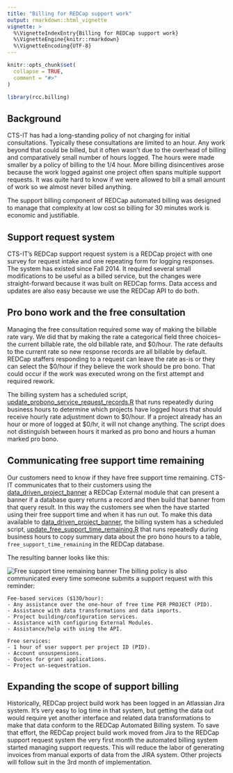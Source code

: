 ```yaml
---
title: "Billing for REDCap support work"
output: rmarkdown::html_vignette
vignette: >
  %\VignetteIndexEntry{Billing for REDCap support work}
  %\VignetteEngine{knitr::rmarkdown}
  %\VignetteEncoding{UTF-8}
---
```


```r
knitr::opts_chunk$set(
  collapse = TRUE,
  comment = "#>"
)
```

```r
library(rcc.billing)
```

## Background

CTS-IT has had a long-standing policy of not charging for initial consultations. Typically these consultations are limited to an hour. Any work beyond that could be billed, but it often wasn't due to the overhead of billing and comparatively small number of hours logged. The hours were made smaller by a policy of billing to the 1/4 hour. More billing disincentives arose because the work logged against one project often spans multiple support requests. It was quite hard to know if we were allowed to bill a small amount of work so we almost never billed anything.

The support billing component of REDCap automated billing was designed to manage that complexity at low cost so billing for 30 minutes work is economic and justifiable. 

## Support request system

CTS-IT's REDCap support request system is a REDCap project with one survey for request intake and one repeating form for logging responses. The system has existed since Fall 2014. It required several small modifications to be useful as a billed service, but the changes were straight-forward because it was built on REDCap forms. Data access and updates are also easy because we use the REDCap API to do both. 

## Pro bono work and the free consultation

Managing the free consultation required some way of making the billable rate vary. We did that by making the rate a categorical field three choices--the current billable rate, the old billable rate, and \$0/hour. The rate defaults to the current rate so new response records are all billable by default. REDCap staffers responding to a request can leave the rate as-is or they can select the \$0/hour if they believe the work should be pro bono. That could occur if the work was executed wrong on the first attempt and required rework. 

The billing system has a scheduled script, [update_probono_service_request_records.R](update_probono_service_request_records.html) that runs repeatedly during business hours to determine which projects have logged hours that should receive hourly rate adjustment down to \$0/hour. If a project already has an hour or more of logged at \$0/hr, it will not change anything. The script does not distinguish between hours it marked as pro bono and hours a human marked pro bono. 

## Communicating free support time remaining

Our customers need to know if they have free support time remaining. CTS-IT communicates that to their customers using the [data_driven_project_banner](https://github.com/ctsit/data_driven_project_banner) a REDCap External module that can present a banner if a database query returns a record and then build that banner from that query result. In this way the customers see when the have started using their free support time and when it has run out. To make this data available to [data_driven_project_banner](https://github.com/ctsit/data_driven_project_banner), the billing system has a scheduled script, [update_free_support_time_remaining.R](update_free_support_time_remaining.html) that runs repeatedly during business hours to copy summary data about the pro bono hours to a table, `free_support_time_remaining` in the REDCap database.

The resulting banner looks like this:

![Free support time remaining banner](images/free_support_time_remaining_banner.png)
The billing policy is also communicated every time someone submits a support request with this reminder:

```
Fee-based services ($130/hour):
- Any assistance over the one-hour of free time PER PROJECT (PID).
- Assistance with data transformations and data imports.
- Project building/configuration services.
- Assistance with configuring External Modules.
- Assistance/help with using the API.

Free services:
- 1 hour of user support per project ID (PID).
- Account unsuspensions.
- Quotes for grant applications.
- Project un-sequestration.
```

## Expanding the scope of support billing

Historically, REDCap project build work has been logged in an Atlassian Jira system. It's very easy to log time in that system, but getting the data out would require yet another interface and related data transformations to make that data conform to the REDCap Automated Billing system. To save that effort, the REDCap project build work moved from Jira to the REDCap support request system the very first month the automated billing system started managing support requests. This will reduce the labor of generating invoices from manual exports of data from the JIRA system. Other projects will follow suit in the 3rd month of implementation.
